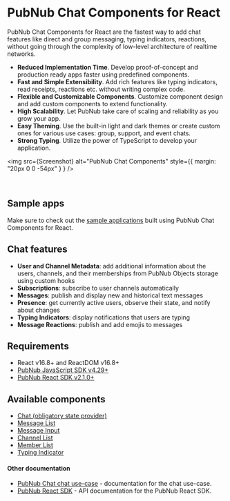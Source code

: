 
<Meta title="Introduction/About" />

# PubNub Chat Components for React

PubNub Chat Components for React are the fastest way to add chat features like direct and group messaging, typing indicators, reactions, without going through the complexity of low-level architecture of realtime networks.

* **Reduced Implementation Time**. Develop proof-of-concept and production ready apps faster using predefined components.
* **Fast and Simple Extensibility**. Add rich features like typing indicators, read receipts, reactions etc. without writing complex code.
* **Flexible and Customizable Components**. Customize component design and add custom components to extend functionality.
* **High Scalability**. Let PubNub take care of scaling and reliability as you grow your app.
* **Easy Theming**. Use the built-in light and dark themes or create custom ones for various use cases: group, support, and event chats.
* **Strong Typing**. Utilize the power of TypeScript to develop your application.

<img src={Screenshot} alt="PubNub Chat Components" style={{ margin: "20px 0 0 -54px" } } />

<br />

## Sample apps

Make sure to check out the [sample applications](https://pubnub.github.io/react-chat-components/samples) built using PubNub Chat Components for React.

## Chat features

* **User and Channel Metadata**: add additional information about the users, channels, and their memberships from PubNub Objects storage using custom hooks
* **Subscriptions**: subscribe to user channels automatically
* **Messages**: publish and display new and historical text messages
* **Presence**: get currently active users, observe their state, and notify about changes
* **Typing Indicators**: display notifications that users are typing
* **Message Reactions**: publish and add emojis to messages

## Requirements

* React v16.8+ and ReactDOM v16.8+
* [PubNub JavaScript SDK v4.29+](https://www.pubnub.com/docs/sdks/javascript/)
* [PubNub React SDK v2.1.0+](https://www.pubnub.com/docs/chat/react/setup)

## Available components

* [Chat (obligatory state provider)](https://pubnub.github.io/react-chat-components/docs/?path=/docs/components-chat-provider--default)
* [Message List](https://pubnub.github.io/react-chat-components/docs/?path=/docs/components-message-list--default)
* [Message Input](https://pubnub.github.io/react-chat-components/docs/?path=/docs/components-message-input--default)
* [Channel List](https://pubnub.github.io/react-chat-components/docs/?path=/docs/components-channel-list--default)
* [Member List](https://pubnub.github.io/react-chat-components/docs/?path=/docs/components-member-list--default)
* [Typing Indicator](https://pubnub.github.io/react-chat-components/docs/?path=/docs/components-typing-indicator--default)

#### Other documentation

* [PubNub Chat chat use-case](https://www.pubnub.com/docs/chat/overview) - documentation for the chat use-case.
* [PubNub React SDK](https://www.pubnub.com/docs/chat/react/setup) - API documentation for the PubNub React SDK.